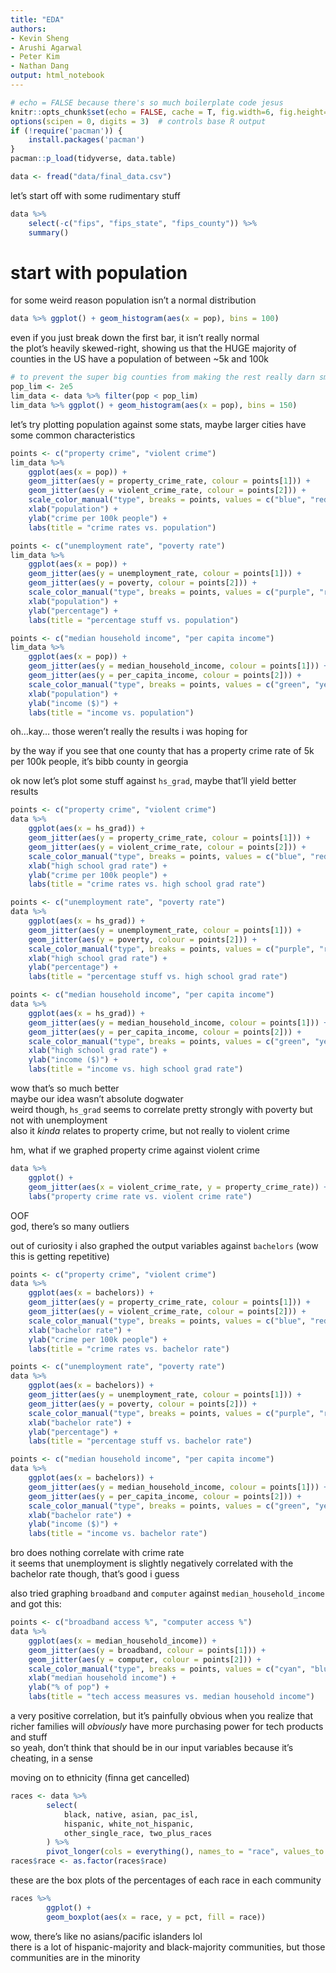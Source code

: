 ```yaml
---
title: "EDA"
authors:
- Kevin Sheng
- Arushi Agarwal
- Peter Kim
- Nathan Dang
output: html_notebook
---
```


```r
# echo = FALSE because there's so much boilerplate code jesus
knitr::opts_chunk$set(echo = FALSE, cache = T, fig.width=6, fig.height=3)
options(scipen = 0, digits = 3)  # controls base R output
if (!require('pacman')) {
    install.packages('pacman')
}
pacman::p_load(tidyverse, data.table)
```

```r
data <- fread("data/final_data.csv")
```

let's start off with some rudimentary stuff
```r
data %>%
    select(-c("fips", "fips_state", "fips_county")) %>%
    summary()
```

# start with population

for some weird reason population isn't a normal distribution
```r
data %>% ggplot() + geom_histogram(aes(x = pop), bins = 100)
```

even if you just break down the first bar, it isn't really normal \
the plot's heavily skewed-right, showing us that the HUGE majority of counties in the US have a population of between ~5k and 100k
```r
# to prevent the super big counties from making the rest really darn small
pop_lim <- 2e5
lim_data <- data %>% filter(pop < pop_lim)
lim_data %>% ggplot() + geom_histogram(aes(x = pop), bins = 150)
```

let's try plotting population against some stats, maybe larger cities have some common characteristics
```r
points <- c("property crime", "violent crime")
lim_data %>%
    ggplot(aes(x = pop)) +
    geom_jitter(aes(y = property_crime_rate, colour = points[1])) +
    geom_jitter(aes(y = violent_crime_rate, colour = points[2])) +
    scale_color_manual("type", breaks = points, values = c("blue", "red")) +
    xlab("population") +
    ylab("crime per 100k people") +
    labs(title = "crime rates vs. population")

points <- c("unemployment rate", "poverty rate")
lim_data %>%
    ggplot(aes(x = pop)) +
    geom_jitter(aes(y = unemployment_rate, colour = points[1])) +
    geom_jitter(aes(y = poverty, colour = points[2])) +
    scale_color_manual("type", breaks = points, values = c("purple", "red")) +
    xlab("population") +
    ylab("percentage") +
    labs(title = "percentage stuff vs. population")

points <- c("median household income", "per capita income")
lim_data %>%
    ggplot(aes(x = pop)) +
    geom_jitter(aes(y = median_household_income, colour = points[1])) +
    geom_jitter(aes(y = per_capita_income, colour = points[2])) +
    scale_color_manual("type", breaks = points, values = c("green", "yellow")) +
    xlab("population") +
    ylab("income ($)") +
    labs(title = "income vs. population")
```
oh...kay... those weren't really the results i was hoping for

by the way if you see that one county that has a property crime rate of 5k per 100k people, it's bibb county in georgia \

ok now let's plot some stuff against `hs_grad`, maybe that'll yield better results
```r
points <- c("property crime", "violent crime")
data %>%
    ggplot(aes(x = hs_grad)) +
    geom_jitter(aes(y = property_crime_rate, colour = points[1])) +
    geom_jitter(aes(y = violent_crime_rate, colour = points[2])) +
    scale_color_manual("type", breaks = points, values = c("blue", "red")) +
    xlab("high school grad rate") +
    ylab("crime per 100k people") +
    labs(title = "crime rates vs. high school grad rate")

points <- c("unemployment rate", "poverty rate")
data %>%
    ggplot(aes(x = hs_grad)) +
    geom_jitter(aes(y = unemployment_rate, colour = points[1])) +
    geom_jitter(aes(y = poverty, colour = points[2])) +
    scale_color_manual("type", breaks = points, values = c("purple", "red")) +
    xlab("high school grad rate") +
    ylab("percentage") +
    labs(title = "percentage stuff vs. high school grad rate")

points <- c("median household income", "per capita income")
data %>%
    ggplot(aes(x = hs_grad)) +
    geom_jitter(aes(y = median_household_income, colour = points[1])) +
    geom_jitter(aes(y = per_capita_income, colour = points[2])) +
    scale_color_manual("type", breaks = points, values = c("green", "yellow")) +
    xlab("high school grad rate") +
    ylab("income ($)") +
    labs(title = "income vs. high school grad rate")
```
wow that's so much better \
maybe our idea wasn't absolute dogwater \
weird though, `hs_grad` seems to correlate pretty strongly with poverty but not with unemployment \
also it *kinda* relates to property crime, but not really to violent crime

hm, what if we graphed property crime against violent crime
```r
data %>%
    ggplot() +
    geom_jitter(aes(x = violent_crime_rate, y = property_crime_rate)) +
    labs("property crime rate vs. violent crime rate")
```
OOF \
god, there's so many outliers

out of curiosity i also graphed the output variables against `bachelors` (wow this is getting repetitive)
```r
points <- c("property crime", "violent crime")
data %>%
    ggplot(aes(x = bachelors)) +
    geom_jitter(aes(y = property_crime_rate, colour = points[1])) +
    geom_jitter(aes(y = violent_crime_rate, colour = points[2])) +
    scale_color_manual("type", breaks = points, values = c("blue", "red")) +
    xlab("bachelor rate") +
    ylab("crime per 100k people") +
    labs(title = "crime rates vs. bachelor rate")

points <- c("unemployment rate", "poverty rate")
data %>%
    ggplot(aes(x = bachelors)) +
    geom_jitter(aes(y = unemployment_rate, colour = points[1])) +
    geom_jitter(aes(y = poverty, colour = points[2])) +
    scale_color_manual("type", breaks = points, values = c("purple", "red")) +
    xlab("bachelor rate") +
    ylab("percentage") +
    labs(title = "percentage stuff vs. bachelor rate")

points <- c("median household income", "per capita income")
data %>%
    ggplot(aes(x = bachelors)) +
    geom_jitter(aes(y = median_household_income, colour = points[1])) +
    geom_jitter(aes(y = per_capita_income, colour = points[2])) +
    scale_color_manual("type", breaks = points, values = c("green", "yellow")) +
    xlab("bachelor rate") +
    ylab("income ($)") +
    labs(title = "income vs. bachelor rate")
```
bro does nothing correlate with crime rate \
it seems that unemployment is slightly negatively correlated with the bachelor rate though, that's good i guess

also tried graphing `broadband` and `computer` against `median_household_income` and got this:
```r
points <- c("broadband access %", "computer access %")
data %>%
    ggplot(aes(x = median_household_income)) +
    geom_jitter(aes(y = broadband, colour = points[1])) +
    geom_jitter(aes(y = computer, colour = points[2])) +
    scale_color_manual("type", breaks = points, values = c("cyan", "blue")) +
    xlab("median household income") +
    ylab("% of pop") +
    labs(title = "tech access measures vs. median household income")
```
a very positive correlation, but it's painfully obvious when you realize that richer families will *obviously* have more purchasing power for tech products and stuff \
so yeah, don't think that should be in our input variables because it's cheating, in a sense

moving on to ethnicity (finna get cancelled)
```r
races <- data %>%
        select(
            black, native, asian, pac_isl,
            hispanic, white_not_hispanic,
            other_single_race, two_plus_races
        ) %>%
        pivot_longer(cols = everything(), names_to = "race", values_to = "pct")
races$race <- as.factor(races$race)
```

these are the box plots of the percentages of each race in each community
```r
races %>%
        ggplot() +
        geom_boxplot(aes(x = race, y = pct, fill = race))
```
wow, there's like no asians/pacific islanders lol \
there is a lot of hispanic-majority and black-majority communities, but those communities are in the minority

